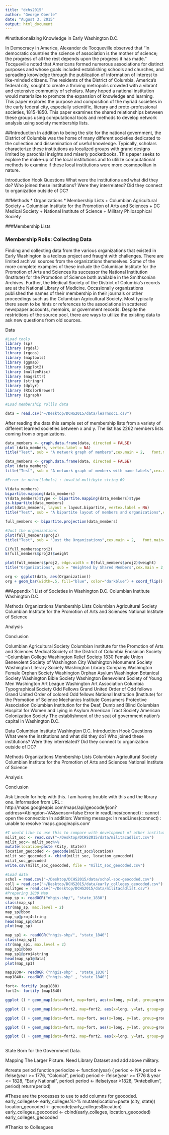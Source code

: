 ```yaml
---
title: "dchs2015"
author: "George Oberle"
date: "August 3, 2015"
output: html_document
---
```



#Institutionalizing Knowledge in Early Washington D.C.  

In Democracy in America, Alexander de Tocqueville observed that “In democratic countries the science of association is the mother of science; the progress of all the rest depends upon the progress it has made.” Tocqueville noted that Americans formed numerous associations for distinct purposes and whose goals included establishing schools and churches, and spreading knowledge through the publication of information of interest to like-minded citizens.  The residents of the District of Columbia, America’s federal city, sought to create a thriving metropolis crowded with a vibrant and extensive community of scholars. Many hoped a national institution would materialize to promote the expansion of knowledge and learning. This paper explores the purpose and composition of the myriad societies in the early federal city, especially scientific, literary and proto-professional societies, 1815-1850. This paper examines the shared relationships between these groups using computational tools and methods to develop network analysis using society membership lists.

##Introduction
In addition to being the site for the national government, the District of Columbia was the home of many different societies dedicated to the collection and dissemination of useful knowledge. Typically, scholars characterize these institutions as localized groups with grand designs limited by parochial insights and miserly pocketbooks. This paper seeks to explore the make-up of the local institutions and to utilize computational methods to examine if these local institutions were more cosmopolitan in nature. 

Introduction
Hook
Questions
What were the institutions and what did they do?
Who joined these institutions?
Were they interrelated?
Did they connect to organization outside of DC?

##Methods
  * Organizations
  * Membership Lists
	+ Columbian Agricultural Society
    + Columbian Institute for the Promotion of Arts and Sciences
    + DC Medical Society
    + National Institute of Science
  + Military Philosophical Society


###Membership Lists
<h3>Membership Rolls: Collecting Data</h3>
Finding and collecting data from the various organizations that existed in Early Washington is a tedious project and fraught with challenges. There are limited archival sources from the organizations themselves. Some of the more complete examples of these include the Columbian Institute for the Promotion of Arts and Sciences its successor the National Institution (Institute) for the Promotion of Science both available in the Smithsonian Archives. Further, the Medical Society of the District of Columbia’s records are at the National Library of Medicine. Occasionally organizations published the names of their membership in their journals or other proceedings such as the Columbian Agricultural Society.  Most typically there seem to be hints or references to the associations in scattered newspaper accounts, memoirs, or government records. Despite the restrictions of the source pool, there are ways to utilize the existing data to ask new questions from old sources.


Data

```r

#Load tools
library (sp)
library (rgdal)
library (rgeos)
library (maptools)
library (ggmap)
library (ggplot2)
library (mullenMisc)
library (magrittr)
library (stringr)
library (dplyr)
library (RColorBrewer)
library (igraph)
```

```r
#Load membership rollls data

data = read.csv("~/Desktop/DCHS2015/data/learnsoc1.csv")

```

After reading the data this sample set of membership lists from a variety of different learned societies between x and y. The list has 2262 members lists coming from x organizations.

```r

data_members <- graph.data.frame(data, directed = FALSE)
plot (data_members, vertex.label = NA)
title("Test", sub = "A network graph of members",cex.main = 2,   font.main= 4, col.main= "blue", cex.sub = 0.75, font.sub = 3, col.sub = "red")

```


```r
data_members <- graph.data.frame(data, directed = FALSE)
plot (data_members)
title("Test", sub = "A network graph of members with name labels",cex.main = 2,   font.main= 4, col.main= "blue", cex.sub = 0.75, font.sub = 3, col.sub = "red")

#Error in nchar(labels) : invalid multibyte string 69
```

```r
V(data_members)
bipartite.mapping(data_members)
V(data_members)$type <- bipartite.mapping(data_members)$type
is.bipartite(data_members)
plot(data_members, layout = layout.bipartite, vertex.label = NA)
title("Test", sub = "A bipartite layout of members and organizations",cex.main = 2,   font.main= 4, col.main= "blue", cex.sub = 0.75, font.sub = 3, col.sub = "red")
```


```r
full_members <- bipartite.projection(data_members)
```


```r
#Just the organizations
plot(full_members$proj2)
title("Test", sub = "Just the Organizations",cex.main = 2,   font.main= 4, col.main= "blue", cex.sub = 2, font.sub = 3, col.sub = "red")
```

```r
E(full_members$proj2)
E(full_members$proj2)$weight
```


```r
plot(full_members$proj2, edge.width = E(full_members$proj2)$weight)
title("Organizations", sub = "Weighted by Shared Members",cex.main = 2,   font.main= 4, col.main= "blue", cex.sub = 2, font.sub = 3, col.sub = "red")
```


```r
org <- ggplot(data, aes(Organization))
org + geom_bar(width=.5, fill="blue", color="darkblue") + coord_flip() +ggtitle ("Total Members of Societies DC relations")

```


##Appendix 1 List of Societies in Washington D.C.
Columbian Institute
Washington D.C. 


Methods
  Organizations
	Membership Lists
		Columbian Agricultural Society
		Columbian Institute for the Promotion of Arts and Sciences
		National Institute of Science
	
Analysis

Conclusion



Columbian Agricultural Society
Columbian Institute for the Promotion of Arts and Sciences
Medical Society of the District of Columbia
Enosinian Society –Columbian College
Washington Relief Society 1830
Female Union Benevolent Society of Washington City
Washington Monument Society
Washington Literary Society
Washington Library Company
Washington Female Orphan Society
Washington Orphan Asylum
Washington Botanical Society
Washington Bible Society
Washington Benevolent Society of Young Men
Washington Art League
Washington Art Association
Columbia Typographical Society
Odd Fellows
Grand United Order of Odd fellows
Grand United Order of colored Odd fellows
National Institution (Institute) for the Promotion of Science
Mechanics Institute
Consumers Protective Association
Columbian Institution for the Deaf, Dumb and Blind
Columbian Hospital for Women and Lying in Asylum
American Tract Society
American Colonization Society
  The establishment of the seat of government 
nation’s capital in Washington D.C. 

Data
Columbian Institute
Washington D.C. 
Introduction
Hook
Questions
What were the institutions and what did they do?
Who joined these institutions?
Were they interrelated?
Did they connect to organization outside of DC?

Methods
	Organizations
	Membership Lists
		Columbian Agricultural Society
		Columbian Institute for the Promotion of Arts and Sciences
		National Institute of Science
	
Analysis

Conclusion


Ask Lincoln for help with this. I am having trouble with this and the
library one.
Information from URL : http://maps.googleapis.com/maps/api/geocode/json?address=Abingdon+VA&sensor=false
Error in readLines(connect) : cannot open the connection
In addition: Warning message:
In readLines(connect) : unable to resolve 'maps.googleapis.com'



```r
#I would like to use this to compare with development of other institutions. 
milit_soc <- read.csv("~/Desktop/DCHS2015/data/militacadlist.csv")
milit_soc<- milit_soc%>%
mutate(location=paste (City, State))
location_geocoded <- geocode(milit_soc$location)
milit_soc_geocoded <- cbind(milit_soc, location_geocoded)
milit_soc_geocoded
write.csv(milit_soc_geocoded, file = "milit_soc_geocoded.csv")

```

```r
#Load data
schol = read.csv("~/Desktop/DCHS2015/data/schol-soc-geocoded.csv")
coll = read.csv("~/Desktop/DCHS2015/data/early_colleges_geocoded.csv")
militgeo = read.csv("~/Desktop/DCHS2015/data/militacadlist.csv")
#Preparing 1830 Map
map_sp <- readOGR("nhgis-shp/", "state_1830")
class(map_sp)
str(map_sp, max.level = 2)
map_sp@bbox
map_sp@proj4string
head(map_sp@data)
plot(map_sp)

map_sp1 <- readOGR("nhgis-shp/", "state_1840")
class(map_sp1)
str(map_sp1, max.level = 2)
map_sp1@bbox
map_sp1@proj4string
head(map_sp1@data)
plot(map_sp1)

map1830<- readOGR ("nhgis-shp" , "state_1830")
map1840<- readOGR ("nhgis-shp" , "state_1840")

fort<- fortify (map1830)
fort2<- fortify (map1840)

ggplot () + geom_map(data=fort, map=fort, aes(x=long, y=lat, group=group, map_id=id), color="black", fill="white") +geom_point(data=coll, aes (x=lon, y=lat), color="red") + coord_map()

ggplot () + geom_map(data=fort2, map=fort2, aes(x=long, y=lat, group=group, map_id=id), color="black", fill="white") +geom_point(data=milit_soc_geocoded, aes (x=lon, y=lat), color="red") + coord_map()

ggplot () + geom_map(data=fort, map=fort, aes(x=long, y=lat, group=group, map_id=id), color="black", fill="white") +geom_point(data=coll, aes (x=lon, y=lat, color=factor(established)) ) + coord_map()

ggplot () + geom_map(data=fort, map=fort, aes(x=long, y=lat, group=group, map_id=id), color="black", fill="white") +geom_point(data=coll, aes (x=lon, y=lat, color=factor(period), shape=factor(period)) ) + coord_map()

ggplot () + geom_map(data=fort2, map=fort2, aes(x=long, y=lat, group=group, map_id=id), color="black", fill="white") +geom_point(data=coll, aes (x=lon, y=lat, color=factor(period), shape=factor(period)) ) + coord_map()
 
```




State Born for the Government Data.


Mapping The Larger Picture. Need Library Dataset and add above military.




#create period function
periodize <- function(year) {
  period <- NA
  period <- ifelse(year >= 1776, "Colonial", period)
  period <- ifelse(year >= 1776 & year <= 1828, "Early National", period)
  period <- ifelse(year >1828, "Antebellum", period)
  return(period)
  
 #These are the processes to use to add columns for geocoded.
early_colleges<- early_colleges%>%
mutate(location=paste (city, state))
location_geocoded <- geocode(early_colleges$location)
early_colleges_geocoded <- cbind(early_colleges, location_geocoded)
early_colleges_geocoded

#Thanks to Colleagues